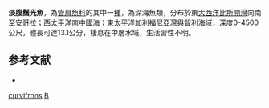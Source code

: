 {{Speciesbox
| taxon = Barbantus curvifrons
| binomial_authority = [[Roule|Roule]] & [[Angel|Angel]], 1931
| status = NE
| status_system = IUCN3.1
| synonyms = *''Bathytroctes curvifrons'', <small>Roule & Angel, 1931</small>
}}

'''淡腹鬚光魚'''，為[[管肩魚科|管肩魚科]]的其中一[[種|種]]，為深海魚類，分布於東[[大西洋|大西洋]][[比斯開灣|比斯開灣]]向南至[[安哥拉|安哥拉]]；西[[太平洋|太平洋]][[南中國海|南中國海]]；東[[太平洋|太平洋]][[加利福尼亞灣|加利福尼亞灣]]與[[智利|智利]]海域，深度0-4500公尺，體長可達13.1公分，棲息在中層水域，生活習性不明。

==参考文献==
*{{FishBase_species|genus=Barbantus|species=curvifrons|year=2015|month=9}}

{{Taxonbar}}
[[Category:鬚光魚屬|curvifrons]]
[[Category:1931年描述的魚類|B]]
